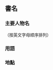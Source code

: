 {{CGroupH|name=黑塔系列|desc=-{zh-tw:黑塔小說系列;zh-cn:黑暗塔小說系列;zh-hk:黑塔小說系列}-}}<noinclude>

[[Category:公共轉換組模板|{{SUBPAGENAME}}]]

==書名==   
</noinclude>   
{{CItemLan|2=The Dark Tower: The Gunslinger|1=zh-hans:枪侠;zh-hant:最後的槍客}}   
{{CItemLan|2=The The Dark Tower II: The Drawing of the Three|1=zh-hans:三张牌;zh-hant:三張預言牌}}   
{{CItemLan|2=The Dark Tower III: The Waste Lands|1=zh-hans:荒原;zh-hant:荒原的試煉}}   
{{CItemLan|2=The Dark Tower IV: Wizard and Glass|1=zh-hans:巫师与玻璃球;zh-hant:巫師與水晶球}}  
{{CItemLan|2=The Dark Tower V: Wolves of the Calla|1=zh-hans:卡拉之狼;zh-hant:卡拉之狼}} 
{{CItemLan|2=The Dark Tower VII: The Dark Tower|1=zh-hans:黑暗之塔;zh-hant:業之門}}   
{{CItemLan|2=The Dark Tower|1=zh-hans:黑暗塔;zh-hant:黑塔}}<noinclude>

=== 主要人物名 ===
（按英文字母顺序排列）
</noinclude>
{{CItemLan|2=Deschain|1=zh-hans:德鄯;zh-hant:德斯欽}}
{{CItemLan|2=Oy|1=zh-hans:奥伊;zh-hant:仔仔}}
{{CItemLan|2=Mia|1=zh-hans:米阿;zh-hant:米亞}}
{{CItemLan|2=Balazar|1=zh-hans:巴拉扎;zh-hant:巴拉札}}
{{CItemLan|2=Manni|1=zh-hans:曼尼族;zh-hant:曼寧人}}
{{CItemLan|2=Eddie|1=zh-hans:埃蒂;zh-hant:艾迪}}
{{CItemLan|2=Low Men|1=zh-hans:低等人;zh-hant:下等人}}
{{CItemLan|2=Sneetches|1=zh-hans:飞贼;zh-hant:銀探子}}
{{CItemLan|2=Aaron|1=zh-hans:深纽;zh-hant:亞倫}}
{{CItemLan|2=Father|1=zh-hans:神夫;zh-hant:神父}}
{{CItemLan|2=Mordred|1=zh-hans:莫俊德;zh-hant:莫德瑞}}
{{CItemLan|2=Man in Black|1=zh-hans:黑衣人;zh-hant:黑衣人}}
{{CItemLan|2=Stephen|1=zh-hans:斯蒂芬;zh-hant:史蒂芬}}<noinclude>

=== 用語 ===
</noinclude>
{{CItemLan|2=ka-tet|1=zh-hans:卡泰特;zh-hant:共業}}
{{CItemLan|2=Gunslinger|1=zh-hans:枪侠;zh-hant:槍客}}<noinclude>

=== 地點 ===
</noinclude>
{{CItemLan|2=Doorway Cave|1=zh-hans:时空之门;zh-hant:門洞}}
{{CItemLan|2=Tet Corporation|1=zh-hans:泰特集团;zh-hant:共業股份有限公司}}
{{CItemLan|2=Thunderclap|1=zh-hans:雷劈;zh-hant:霹靂地}}
{{CItemLan|2=Blue Heaven|1=zh-hans:蓝色天堂;zh-hant:藍天堂}}<noinclude>
</noinclude>{{CGroupF}}